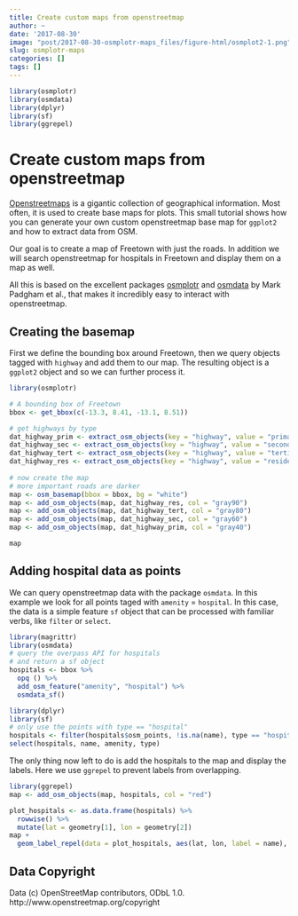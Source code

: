 ```yaml
---
title: Create custom maps from openstreetmap
author: ~
date: '2017-08-30'
image: "post/2017-08-30-osmplotr-maps_files/figure-html/osmplot2-1.png"
slug: osmplotr-maps
categories: []
tags: []
---
```


```r
library(osmplotr)
library(osmdata)
library(dplyr)
library(sf)
library(ggrepel)
```


# Create custom maps from openstreetmap

[Openstreetmaps](https://www.openstreetmap.org/) is a gigantic collection of geographical information. Most often, it is used to create base maps for plots. This small tutorial shows how you can generate your own custom openstreetmap base map for `ggplot2` and how to extract data from OSM.

Our goal is to create a map of Freetown with just the roads. In addition we will search openstreetmap for hospitals in Freetown and display them on a map as well.

All this is based on the excellent packages [osmplotr](https://github.com/ropensci/osmplotr) and [osmdata](https://github.com/ropensci/osmdata) by Mark Padgham et al., that makes it incredibly easy to interact with openstreetmap.

## Creating the basemap

First we define the bounding box around Freetown, then we query objects tagged with `highway` and add them to our map. The resulting object is a `ggplot2` object and so we can further process it.

```r
library(osmplotr)

# A bounding box of Freetown
bbox <- get_bbox(c(-13.3, 8.41, -13.1, 8.51))

# get highways by type
dat_highway_prim <- extract_osm_objects(key = "highway", value = "primary", bbox = bbox)
dat_highway_sec <- extract_osm_objects(key = "highway", value = "secondary", bbox = bbox)
dat_highway_tert <- extract_osm_objects(key = "highway", value = "tertiary", bbox = bbox)
dat_highway_res <- extract_osm_objects(key = "highway", value = "residential", bbox = bbox)
	
# now create the map
# more important roads are darker
map <- osm_basemap(bbox = bbox, bg = "white")
map <- add_osm_objects(map, dat_highway_res, col = "gray90")
map <- add_osm_objects(map, dat_highway_tert, col = "gray80")
map <- add_osm_objects(map, dat_highway_sec, col = "gray60")
map <- add_osm_objects(map, dat_highway_prim, col = "gray40")

map
```

## Adding hospital data as points

We can query openstreetmap data with the package `osmdata`. In this example we look for all points taged with `amenity` = `hospital`. In this case, the data is a simple feature `sf` object that can be processed with familiar verbs, like `filter` or `select`.


```r
library(magrittr)
library(osmdata)
# query the overpass API for hospitals
# and return a sf object
hospitals <- bbox %>%
  opq () %>% 
  add_osm_feature("amenity", "hospital") %>% 
  osmdata_sf()

library(dplyr)
library(sf)
# only use the points with type == "hospital"
hospitals <- filter(hospitals$osm_points, !is.na(name), type == "hospital")
select(hospitals, name, amenity, type)
```


The only thing now left to do is add the hospitals to the map and display the labels. Here we use `ggrepel` to prevent labels from overlapping.

```r
library(ggrepel)
map <- add_osm_objects(map, hospitals, col = "red")

plot_hospitals <- as.data.frame(hospitals) %>% 
  rowwise() %>% 
  mutate(lat = geometry[1], lon = geometry[2]) 
map + 
  geom_label_repel(data = plot_hospitals, aes(lat, lon, label = name), size = 2)
```

## Data Copyright

Data (c) OpenStreetMap contributors, ODbL 1.0. http://www.openstreetmap.org/copyright
